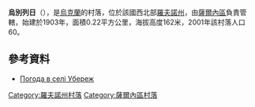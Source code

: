 {{coord|51|14|23|N|26|31|22|E|scale:30000|display=title}}

'''烏別列日'''（{{lang-uk|Убереж}}），是[[烏克蘭|烏克蘭]]的村落，位於該國西北部[[羅夫諾州|羅夫諾州]]，由[[薩爾內區|薩爾內區]]負責管轄，始建於1903年，面積0.22平方公里，海拔高度162米，2001年該村落人口60。

==參考資料==
* [http://weather.in.ua/ua/rovenskaja/26720 Погода в селі Убереж] {{Wayback|url=http://weather.in.ua/ua/rovenskaja/26720 |date=20111216222647 }}

{{DEFAULTSORT:Убереж}}
[[Category:羅夫諾州村落|Category:羅夫諾州村落]]
[[Category:薩爾內區村落|Category:薩爾內區村落]]


{{Rivne-geo-stub}}